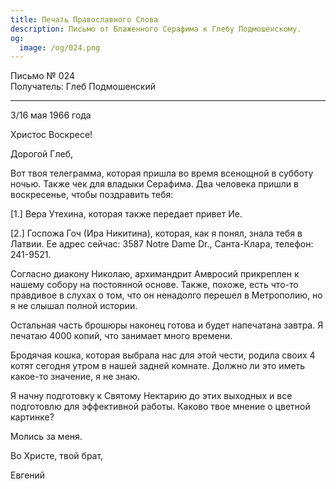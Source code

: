 ```yaml
---
title: Печать Православного Слова
description: Письмо от Блаженного Серафима к Глебу Подмошенскому.
og:
  image: /og/024.png
---
```


<div style={{textAlign:'right', fontFamily:'monospace'}}>Письмо № 024</div>
<div style={{textAlign:'left', fontFamily:'monospace'}}>Получатель: Глеб Подмошенский</div>

---

3/16 мая 1966 года

Христос Воскресе!

Дорогой Глеб,

Вот твоя телеграмма, которая пришла во время всенощной в субботу ночью. Также чек для владыки Серафима. Два человека пришли в воскресенье, чтобы поздравить тебя:

[1.] Вера Утехина, которая также передает привет Ие.

[2.] Госпожа Гоч (Ира Никитина), которая, как я понял, знала тебя в Латвии. Ее адрес сейчас: 3587 Notre Dame Dr., Санта-Клара, телефон: 241-9521.

Согласно диакону Николаю, архимандрит Амвросий прикреплен к нашему собору на постоянной основе. Также, похоже, есть что-то правдивое в слухах о том, что он ненадолго перешел в Метрополию, но я не слышал полной истории.

Остальная часть брошюры наконец готова и будет напечатана завтра. Я печатаю 4000 копий, что занимает много времени.

Бродячая кошка, которая выбрала нас для этой чести, родила своих 4 котят сегодня утром в нашей задней комнате. Должно ли это иметь какое-то значение, я не знаю.

Я начну подготовку к Святому Нектарию до этих выходных и все подготовлю для эффективной работы. Каково твое мнение о цветной картинке?

Молись за меня.

Во Христе, твой брат,

Евгений